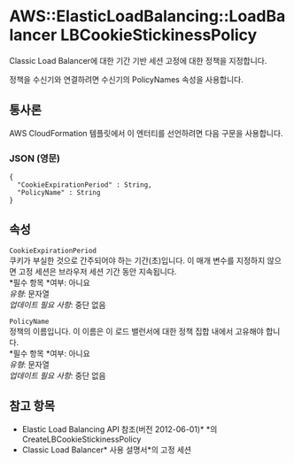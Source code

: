 # AWS::ElasticLoadBalancing::LoadBalancer LBCookieStickinessPolicy

Classic Load Balancer에 대한 기간 기반 세션 고정에 대한 정책을 지정합니다.

정책을 수신기와 연결하려면 수신기의 PolicyNames 속성을 사용합니다.

## 통사론

AWS CloudFormation 템플릿에서 이 엔터티를 선언하려면 다음 구문을 사용합니다.

### JSON (영문)

```
{
  "CookieExpirationPeriod" : String,
  "PolicyName" : String
}
```

## 속성

`CookieExpirationPeriod`  
쿠키가 부실한 것으로 간주되어야 하는 기간(초)입니다. 이 매개 변수를 지정하지 않으면 고정 세션은 브라우저 세션 기간 동안 지속됩니다.  
*필수 항목 *여부: 아니요  
_유형_: 문자열  
_업데이트 필요 사항_: 중단 없음

`PolicyName`  
정책의 이름입니다. 이 이름은 이 로드 밸런서에 대한 정책 집합 내에서 고유해야 합니다.  
*필수 항목 *여부: 아니요  
_유형_: 문자열  
_업데이트 필요 사항_: 중단 없음

## 참고 항목

- Elastic Load Balancing API 참조(버전 2012-06-01)\* \*의 CreateLBCookieStickinessPolicy
- Classic Load Balancer* 사용 설명서*의 고정 세션
